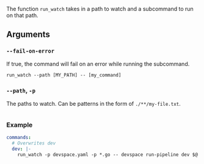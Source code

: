 The function `run_watch` takes in a path to watch and a subcommand to run on that path.

## Arguments

### `--fail-on-error`

If true, the command will fail on an error while running the subcommand.

```
run_watch --path [MY_PATH] -- [my_command]
```

### `--path`, `-p`

The paths to watch. Can be patterns in the form of `./**/my-file.txt`.

```
```

### Example

```yaml
commands:
  # Overwrites dev
  dev: |-
    run_watch -p devspace.yaml -p *.go -- devspace run-pipeline dev $@
```
